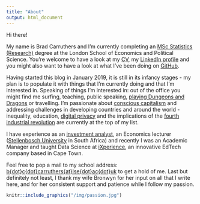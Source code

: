 ```yaml
---
title: "About"
output: html_document
---
```


Hi there!

My name is Brad Carruthers and I'm currently completing an <a href="http://www.lse.ac.uk/study-at-lse/Graduate/Degree-programmes-2019/MSc-Statistics-Research" target="_blank">MSc Statistics (Research)</a> degree at the London School of Economics and Political Science. You're welcome to have a look at my <a href="/img/carruthers-cv-10-03-2019.pdf" target="_blank">CV</a>, my <a href="https://www.linkedin.com/in/brad-carruthers-7b737190/" target="_blank">LinkedIn profile</a> and you might also want to have a look at what I've been doing on <a href="https://github.com/BCallumCarr" target="_blank">GitHub</a>.

Having started this blog in January 2019, it is still in its infancy stages - my plan is to populate it with things that I'm currently doing and that I'm interested in. Speaking of things I'm interested in: out of the office you might find me surfing, teaching, public speaking, <a href="http://dnd.wizards.com" target="blank_">playing Dungeons and Dragons</a> or travelling. I'm passionate about <a href="https://www.consciouscapitalism.org" target="_blank">conscious capitalism</a> and addressing challenges in developing countries and around the world - inequality, education, <a href="https://www.privacytools.io" target="_blank">digital privacy</a> and the implications of the <a href="https://www.weforum.org/agenda/2016/01/the-fourth-industrial-revolution-what-it-means-and-how-to-respond" target="_blank">fourth industrial revolution</a> are currently at the top of my list.

I have experience as an <a href="http://www.securewealth.co.za" target="_blank">investment analyst</a>, an Economics lecturer (<a href="http://www.sun.ac.za/english" target="_blank">Stellenbosch University</a> in South Africa) and recently I was an Academic Manager and taught Data Science at <a href="http://ixperience.co.za" target="_blank">iXperience</a>, an innovative EdTech company based in Cape Town.

Feel free to pop a mail to my school address: [b{dot}c{dot}carruthers{at}lse{dot}ac{dot}uk](mailto:b.c.carruthers@lse.ac.uk) to get a hold of me. Last but definitely not least, I thank my wife Bronwyn for her input on all that I write here, and for her consistent support and patience while I follow my passion.

```r
knitr::include_graphics("/img/passion.jpg")
```